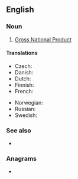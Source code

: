 ==English==
{{wikipedia}}

===Noun===
{{en-noun|?}}

# {{lb|en|economics}} [[gross national product|Gross National Product]]

====Translations====
{{trans-top|Gross National Product}}
* Czech: {{t|cs|HNP}}
* Danish: {{t|da|BNP}}
* Dutch: {{t|nl|BNP}}
* Finnish: {{t+|fi|BKT}}
* French: {{t+|fr|PNB}}
{{trans-mid}}
* Norwegian: {{t|no|BNP}}
* Russian: {{t+|ru|ВНП|m}}
* Swedish: {{t+|sv|BNP}}
{{trans-bottom}}

===See also===
* {{l|en|GDP}}

===Anagrams===
* {{anagrams|en|NGP|PNG|png}}